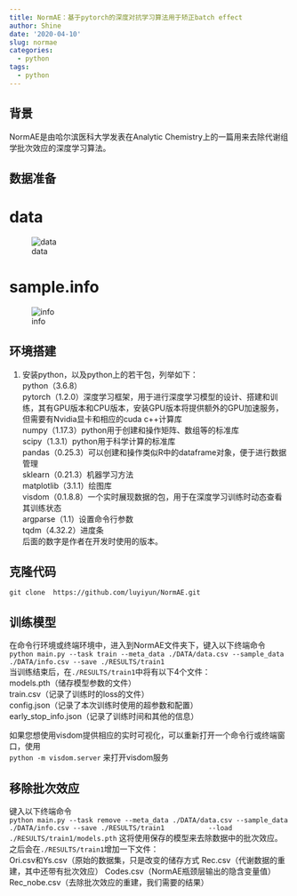 ```yaml
---
title: NormAE：基于pytorch的深度对抗学习算法用于矫正batch effect
author: Shine
date: '2020-04-10'
slug: normae
categories:
  - python
tags:
  - python
---
```

## 背景
NormAE是由哈尔滨医科大学发表在Analytic Chemistry上的一篇用来去除代谢组学批次效应的深度学习算法。

## 数据准备
# data
![data](NormAE/data.png)  

# sample.info
![info](NormAE/info.png)  


## 环境搭建
 1. 安装python，以及python上的若干包，列举如下：  
            python（3.6.8）  
            pytorch（1.2.0）深度学习框架，用于进行深度学习模型的设计、搭建和训练，其有GPU版本和CPU版本，安装GPU版本将提供额外的GPU加速服务，但需要有Nvidia显卡和相应的cuda c++计算库  
            numpy（1.17.3）python用于创建和操作矩阵、数组等的标准库  
            scipy（1.3.1）python用于科学计算的标准库  
            pandas（0.25.3）可以创建和操作类似R中的dataframe对象，便于进行数据管理  
            sklearn（0.21.3）机器学习方法  
            matplotlib（3.1.1）绘图库  
            visdom（0.1.8.8）一个实时展现数据的包，用于在深度学习训练时动态查看其训练状态  
            argparse（1.1）设置命令行参数  
            tqdm（4.32.2）进度条  
            后面的数字是作者在开发时使用的版本。

## 克隆代码
 ``` git clone  https://github.com/luyiyun/NormAE.git  ```
 
## 训练模型
 在命令行环境或终端环境中，进入到NormAE文件夹下，键入以下终端命令  
             ```
             python main.py --task train --meta_data ./DATA/data.csv --sample_data ./DATA/info.csv --save ./RESULTS/train1
             ```   
 当训练结束后，在`./RESULTS/train1`中将有以下4个文件：  
             models.pth（储存模型参数的文件）   
             train.csv（记录了训练时的loss的文件）  
             config.json（记录了本次训练时使用的超参数和配置）  
             early_stop_info.json（记录了训练时间和其他的信息）  
             
  如果您想使用visdom提供相应的实时可视化，可以重新打开一个命令行或终端窗口，使用  
  ` python -m visdom.server `  来打开visdom服务

## 移除批次效应
键入以下终端命令  
             ```
             python main.py --task remove --meta_data ./DATA/data.csv --sample_data ./DATA/info.csv --save ./RESULTS/train1
          --load ./RESULTS/train1/models.pth
             ```
  这将使用保存的模型来去除数据中的批次效应。  之后会在`./RESULTS/train1`增加一下文件：  
             Ori.csv和Ys.csv（原始的数据集，只是改变的储存方式    Rec.csv（代谢数据的重建，其中还带有批次效应）    Codes.csv（NormAE瓶颈层输出的隐含变量值）  
Rec_nobe.csv（去除批次效应的重建，我们需要的结果）



